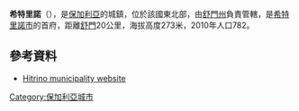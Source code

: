 {{coord|43|26|N|26|55|E|type:city|display=title}}

'''希特里諾'''（{{lang-bg|Хитрино}}），是[[保加利亞|保加利亞]]的城鎮，位於該國東北部，由[[舒門州|舒門州]]負責管轄，是[[希特里諾市|希特里諾市]]的首府，距離[[舒門|舒門]]20公里，海拔高度273米，2010年人口782。

==參考資料==
* [http://www.hitrino.org/ Hitrino municipality website] {{Wayback|url=http://www.hitrino.org/ |date=20210130141553 }} {{bg icon}}

{{Bulgaria-geo-stub}}
[[Category:保加利亞城市|Category:保加利亞城市]]